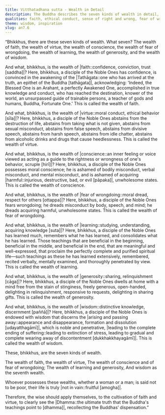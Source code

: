 ```yaml
---
title: Vitthatadhana sutta - Wealth in Detail
description: The Buddha describes the seven kinds of wealth in detail, of 1) faith, 2) virtue, 3) conscience, 4) fear of wrongdoing, 5) learning, 6) generosity, and 7) wisdom. One who possesses these is not truly poor, and their life is not lived in vain.
qualities: faith, ethical conduct, sense of right and wrong, fear of wrongdoing, learning, giving, wisdom
theme: wisdom, inspiration
slug: an7.6
---
```


“Bhikkhus, there are these seven kinds of wealth. What seven? The wealth of faith, the wealth of virtue, the wealth of conscience, the wealth of fear of wrongdoing, the wealth of learning, the wealth of generosity, and the wealth of wisdom.

And what, bhikkhus, is the wealth of |faith::confidence, conviction, trust [saddha]|? Here, bhikkhus, a disciple of the Noble Ones has confidence, is convinced in the awakening of the |Tathāgata::one who has arrived at the truth, an epithet of the Buddha [tathāgata]|, acknowledging: 'Indeed, the Blessed One is an Arahant, a perfectly Awakened One, accomplished in true knowledge and conduct, who has reached the destination, knower of the world, an unsurpassed guide of trainable persons, a teacher of gods and humans, Buddha, Fortunate One.' This is called the wealth of faith.

And what, bhikkhus, is the wealth of |virtue::moral conduct, ethical behavior [sīla]|? Here, bhikkhus, a disciple of the Noble Ones abstains from the destruction of life, abstains from taking what is not given, abstains from sexual misconduct, abstains from false speech, abstains from divisive speech, abstains from harsh speech, abstains from idle chatter, abstains from alcoholic drinks and drugs that cause heedlessness. This is called the wealth of virtue.

And what, bhikkhus, is the wealth of |conscience::an inner feeling or voice viewed as acting as a guide to the rightness or wrongness of one's behavior, scruple [hirī]|? Here, bhikkhus, a disciple of the Noble Ones possesses moral conscience; he is ashamed of bodily misconduct, verbal misconduct, and mental misconduct, and is ashamed of acquiring |harmful::injurious, destructive, bad, or evil [pāpaka]|, unwholesome states. This is called the wealth of conscience.

And what, bhikkhus, is the wealth of |fear of wrongdoing::moral dread, respect for others [ottappa]|? Here, bhikkhus, a disciple of the Noble Ones fears wrongdoing; he dreads misconduct by body, speech, and mind; he dreads acquiring harmful, unwholesome states. This is called the wealth of fear of wrongdoing.

And what, bhikkhus, is the wealth of |learning::studying, understanding, acquiring knowledge [suta]|? Here, bhikkhus, a disciple of the Noble Ones has learned much, remembers what he has learned, and consolidates what he has learned. Those teachings that are beneficial in the beginning, beneficial in the middle, and beneficial in the end, that are meaningful and well-expressed, that proclaim the perfectly complete and purified spiritual life—such teachings as these he has learned extensively, remembered, recited verbally, mentally examined, and thoroughly penetrated by view. This is called the wealth of learning.

And what, bhikkhus, is the wealth of |generosity::sharing, relinquishment [cāga]|? Here, bhikkhus, a disciple of the Noble Ones dwells at home with a mind free from the stain of stinginess, freely generous, open-handed, delighting in relinquishment, responsive to requests, delighting in sharing gifts. This is called the wealth of generosity.

And what, bhikkhus, is the wealth of |wisdom::distinctive knowledge, discernment [paññā]|? Here, bhikkhus, a disciple of the Noble Ones is endowed with wisdom that discerns the |arising and passing away::appearance and disappearance, formation and dissolution [udayatthagāmī]|, which is noble and penetrative, |leading to the complete ending of suffering::leading to extinction of stress, leading to gradual and complete wearing away of discontentment [dukkhakkhayagāmī]|. This is called the wealth of wisdom.

These, bhikkhus, are the seven kinds of wealth.

The wealth of faith, the wealth of virtue,
The wealth of conscience and of fear of wrongdoing;
The wealth of learning and generosity,
And wisdom as the seventh wealth.

Whoever possesses these wealths,
whether a woman or a man;
is said not to be poor,
their life is truly |not in vain::fruitful [amogha]|.

Therefore, the wise should apply themselves,
to the cultivation of faith and virtue,
to clearly see the |Dhamma::the ultimate truth that the Buddha's teachings point to [dhamma]|,
recollecting the Buddhas’ dispensation.”